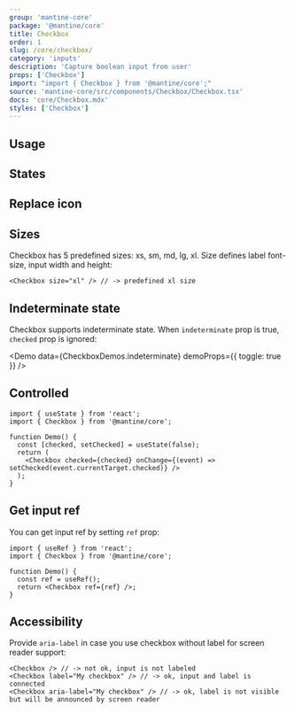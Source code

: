 ```yaml
---
group: 'mantine-core'
package: '@mantine/core'
title: Checkbox
order: 1
slug: /core/checkbox/
category: 'inputs'
description: 'Capture boolean input from user'
props: ['Checkbox']
import: "import { Checkbox } from '@mantine/core';"
source: 'mantine-core/src/components/Checkbox/Checkbox.tsx'
docs: 'core/Checkbox.mdx'
styles: ['Checkbox']
---
```



## Usage

<Demo data={CheckboxDemos.configurator} />

## States

<Demo data={CheckboxDemos.states} />

## Replace icon

<Demo data={CheckboxDemos.icon} />

## Sizes

Checkbox has 5 predefined sizes: xs, sm, md, lg, xl. Size defines label font-size, input width and height:

```tsx
<Checkbox size="xl" /> // -> predefined xl size
```

<Demo data={CheckboxDemos.sizes} />

## Indeterminate state

Checkbox supports indeterminate state. When `indeterminate` prop is true,
`checked` prop is ignored:

<Demo data={CheckboxDemos.indeterminate} demoProps={{ toggle: true }} />

## Controlled

```tsx
import { useState } from 'react';
import { Checkbox } from '@mantine/core';

function Demo() {
  const [checked, setChecked] = useState(false);
  return (
    <Checkbox checked={checked} onChange={(event) => setChecked(event.currentTarget.checked)} />
  );
}
```

## Get input ref

You can get input ref by setting `ref` prop:

```tsx
import { useRef } from 'react';
import { Checkbox } from '@mantine/core';

function Demo() {
  const ref = useRef();
  return <Checkbox ref={ref} />;
}
```

## Accessibility

Provide `aria-label` in case you use checkbox without label for screen reader support:

```tsx
<Checkbox /> // -> not ok, input is not labeled
<Checkbox label="My checkbox" /> // -> ok, input and label is connected
<Checkbox aria-label="My checkbox" /> // -> ok, label is not visible but will be announced by screen reader
```
